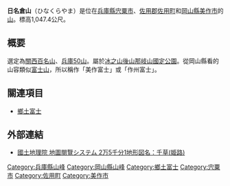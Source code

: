 {{Infobox Mountain
| 名稱 =日名倉山
| 照片 =
| 照片說明 =
| 海拔 = 1,047.4[[公尺|公尺]]
| 位置 ={{JPN}} [[兵庫縣|兵庫縣]][[宍粟市|宍粟市]]・[[佐用郡|佐用郡]][[佐用町|佐用町]]・<br>[[岡山縣|岡山縣]][[美作市|美作市]]
| 山脈 =[[中國山地|中國山地]]
| 相對高度 = 
| 座標 ={{coord|35|08|52|N|134|24|31|E}}
| 地形圖 = 
| 類別 =
| 年齡 = 
| 最近噴發 =
| 首次登頂 =
| 最容易的攀登路線 =
| pushpin_map = Japan
| pushpin_map_caption = 日名倉山的位置
| latd=35 |latm=08 |lats=52 |latNS=N
| longd=134 |longm=24 |longs=31 |longEW=E
}}
'''日名倉山'''（ひなくらやま）是位在[[兵庫縣|兵庫縣]][[宍粟市|宍粟市]]、[[佐用郡|佐用郡]][[佐用町|佐用町]]和[[岡山縣|岡山縣]][[美作市|美作市]]的[[山|山]]。標高1,047.4公尺。

== 概要 ==
選定為[[關西百名山|關西百名山]]、[[兵庫50山|兵庫50山]]。屬於[[冰之山後山那岐山國定公園|冰之山後山那岐山國定公園]]。從岡山縣看的山容類似[[富士山|富士山]]，所以稱作「美作富士」或「作州富士」。

== 關連項目 ==
* [[鄉土富士|鄉土富士]]

== 外部連結 ==
* [http://watchizu.gsi.go.jp/watchizu.html?longitude=134.408643&latitude=35.147881 國土地理院 地圖閱覽システム 2万5千分1地形図名：千草(姫路)] {{Wayback|url=http://watchizu.gsi.go.jp/watchizu.html?longitude=134.408643&latitude=35.147881 |date=20130206184910 }}

{{DEFAULTSORT:Hinakurayama}}
[[Category:兵庫縣山峰|Category:兵庫縣山峰]]
[[Category:岡山縣山峰|Category:岡山縣山峰]]
[[Category:鄉土富士|Category:鄉土富士]]
[[Category:宍粟市|Category:宍粟市]]
[[Category:佐用町|Category:佐用町]]
[[Category:美作市|Category:美作市]]